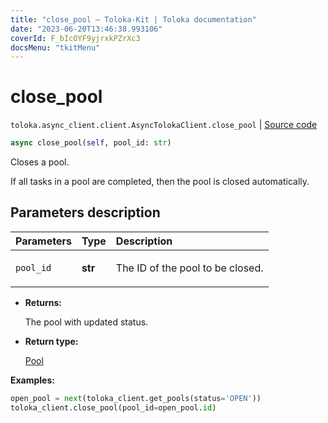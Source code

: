```yaml
---
title: "close_pool — Toloka-Kit | Toloka documentation"
date: "2023-06-20T13:46:38.993106"
coverId: F_bIcOYF9yjrxkPZrXc3
docsMenu: "tkitMenu"
---
```


# close_pool

`toloka.async_client.client.AsyncTolokaClient.close_pool` | [Source code](https://github.com/Toloka/toloka-kit/blob/v1.2.0/src/async_client/client.py#L0)

```python
async close_pool(self, pool_id: str)
```

Closes a pool.

If all tasks in a pool are completed, then the pool is closed automatically.

## Parameters description

| Parameters | Type | Description |
| :----------| :----| :-----------|
`pool_id`|**str**|<p>The ID of the pool to be closed.</p>

* **Returns:**

  The pool with updated status.

* **Return type:**

  [Pool](/docs/toloka-kit/reference/toloka.client.pool.Pool)

**Examples:**

```python
open_pool = next(toloka_client.get_pools(status='OPEN'))
toloka_client.close_pool(pool_id=open_pool.id)
```